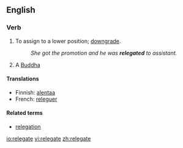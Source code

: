 ==English==
===Verb===
{{en-verb|relegat|ing}}

# To assign to a lower position; [[downgrade]].
#:''She got the promotion and he was '''relegated''' to assistant.''
# A [[Buddha]]

====Translations====
*Finnish: [[alentaa]]
*French: [[releguer]]

====Related terms====
*[[relegation]]

[[io:relegate]]
[[vi:relegate]]
[[zh:relegate]]